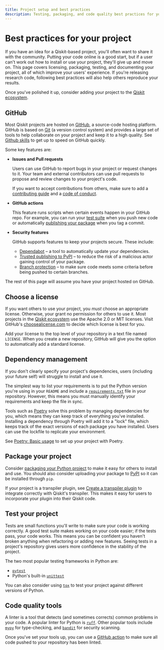 ```yaml
---
title: Project setup and best practices
description: Testing, packaging, and code quality best practices for your Python project.
---
```


# Best practices for your project

If you have an idea for a Qiskit-based project, you'll often want to share it
with the community. Putting your code online is a good start, but if a user
can't work out how to install or use your project, they'll give up and move on.
This page covers licensing, packaging, testing, and documenting your project,
all of which improve your users' experience. If you're releasing research code,
following best practices will also help others reproduce your results.

Once you've polished it up, consider adding your project to the [Qiskit
ecosystem](https://www.ibm.com/quantum/ecosystem).

## GitHub

Most Qiskit projects are hosted on [GitHub](https://github.com/), a source-code
hosting platform. GitHub is based on [Git](https://git-scm.com/) (a version
control system) and provides a large set of tools to help collaborate on your
project and keep it to a high quality. See [Github
skills](https://skills.github.com/) to get up to speed on GitHub quickly.

Some key features are:

* **Issues and Pull requests**

  Users can use GitHub to report bugs in your project or request changes to it.
  Your team and external contributors can use pull requests to propose and
  review changes to your project's code.

  If you want to accept contributions from others, make sure to add a
  [contributing
  guide](https://docs.github.com/en/communities/setting-up-your-project-for-healthy-contributions/setting-guidelines-for-repository-contributors)
  and a [code of
  conduct](https://docs.github.com/en/communities/setting-up-your-project-for-healthy-contributions/adding-a-code-of-conduct-to-your-project).

* **GitHub actions**

  This feature runs scripts when certain events happen in your GitHub repo. For
  example, you can run your [test suite](#test-your-project) when you push new
  code or automatically [publishing your package](#package-your-project) when
  you tag a commit.

* **Security features**

  GitHub supports features to keep your projects secure. These include:

  * [Dependabot](https://docs.github.com/en/code-security/dependabot/dependabot-security-updates/configuring-dependabot-security-updates)
    – a tool to automatically update your dependencies.
  * [Trusted publishing to PyPI](https://docs.pypi.org/trusted-publishers/) –
    to reduce the risk of a malicious actor gaining control of your package.
  * [Branch
    protection](https://docs.github.com/en/repositories/configuring-branches-and-merges-in-your-repository/managing-protected-branches/about-protected-branches)
    – to make sure code meets some criteria before being pushed to certain
    branches.

The rest of this page will assume you have your project hosted on GitHub.

## Choose a license

If you want others to use your project, you *must* choose an appropriate
license. Otherwise, your grant no permission for others to use it. Most
projects in the [Qiskit ecosystem](https://www.ibm.com/quantum/ecosystem) use
the Apache 2.0 or MIT licenses. Visit GitHub's
[choosealicense.com](https://choosealicense.com) to decide which license is
best for you.

Add your license to the top level of your repository in a text file named
`LICENSE`. When you create a new repository, GitHub will give you the option to
automatically add a standard license.

## Dependency management

If you don't clearly specify your project's dependencies, users (including your
future self) will struggle to install and use it.

The simplest way to list your requirements is to put the Python version you're
using in your `README` and include a
[`requirements.txt`](https://pip.pypa.io/en/stable/reference/requirements-file-format/)
file in your repository. However, this means you must manually identify your
requirements and keep the file in sync.

Tools such as [Poetry](https://python-poetry.org/) solve this problem by
managing dependencies for you, which means they can keep track of everything
you've installed. Installing a dependency through Poetry will add it to a
"lock" file, which keeps track of the exact versions of each package you have
installed. Users can use the lockfile to replicate your environment.

See [Poetry: Basic usage](https://python-poetry.org/docs/basic-usage/) to set
up your project with Poetry.

## Package your project

Consider [packaging your Python
project](https://packaging.python.org/en/latest/tutorials/packaging-projects/)
to make it easy for others to install and use. You should also consider
uploading your package to [PyPI](https://pypi.org/) so it can be installed
through `pip`.

If your project is a transpiler plugin, see [Create a transpiler
plugin](/guides/create-transpiler-plugin) to integrate correctly with Qiskit's
transpiler. This makes it easy for users to incorporate your plugin into their
Qiskit code.

## Test your project

Tests are small functions you'll write to make sure your code is working
correctly. A good test suite makes working on your code easier; if the tests
pass, your code works. This means you can be confident you haven't broken
anything when refactoring or adding new features. Seeing tests in a project's
repository gives users more confidence in the stability of the project.

The two most popular testing frameworks in Python are:
* [`pytest`](https://docs.pytest.org/en/stable/)
* Python's built-in [`unittest`](https://docs.python.org/3/library/unittest.html)

You can also consider using [`tox`](https://tox.wiki/en/4.18.0/) to test your
project against different versions of Python.

## Code quality tools

A linter is a tool that detects (and sometimes corrects) common problems in
your code. A popular linter for Python is
[`ruff`](https://docs.astral.sh/ruff/). Other popular tools include
[`mypy`](https://www.mypy-lang.org/) for type-checking, and
[`bandit`](https://bandit.readthedocs.io/en/latest/) for security scanning.

Once you've set your tools up, you can use a [GitHub action](#github) to make
sure all code pushed to your repository has been linted.
